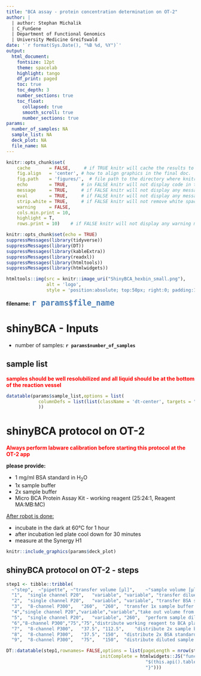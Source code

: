 ```yaml
---
title: "BCA assay - protein concentration determination on OT-2"
author: | 
  | author: Stephan Michalik
  | C_FunGene
  | Department of Functional Genomics
  | University Medicine Greifswald
date: '`r format(Sys.Date(), "%B %d, %Y")`'
output: 
  html_document:
    fontsize: 12pt
    theme: spacelab
    highlight: tango
    df_print: paged
    toc: true
    toc_depth: 3
    number_sections: true
    toc_float:
      collapsed: true
      smooth_scroll: true
      number_sections: true
params:
  number_of_samples: NA
  sample_list: NA
  deck_plot: NA
  file_name: NA
---
```




```r
knitr::opts_chunk$set(
    cache       = FALSE,     # if TRUE knitr will cache the results to reuse in future knits
    fig.align   = 'center', # how to align graphics in the final doc. 'left', 'right', 'center'
    fig.path    = 'figures/',  # file path to the directory where knitr shall store the graphics files
    echo        = TRUE,     # in FALSE knitr will not display code in the code chunk above it's results
    message     = TRUE,     # if FALSE knitr will not display any messages generated by code
    eval        = TRUE,     # if FALSE knitr will not display any messages generated by code
    strip.white = TRUE,     # if FALSE knitr will not remove white spaces at the beg or end of code chunk
    warning     = FALSE,
    cols.min.print = 10,
    highlight = T,
    rows.print = 10)    # if FALSE knitr will not display any warning messages in the final document
```



  <!-- setup and insert packages -->  

```r
knitr::opts_chunk$set(echo = TRUE)
suppressMessages(library(tidyverse))
suppressMessages(library(DT))
suppressMessages(library(kableExtra))
suppressMessages(library(readxl))
suppressMessages(library(htmltools))
suppressMessages(library(htmlwidgets))

```

  <!-- include logo -->  

```r
htmltools::img(src = knitr::image_uri("ShinyBCA_hexbin_small.png"), 
               alt = 'logo', 
               style = 'position:absolute; top:50px; right:0; padding:10px;width: 300;height: 153px;')
```

**filename:** <span style="color:#4A7CB3; font-weight: bold; font-size:18.0pt">`r params$file_name`</span>

# shinyBCA - Inputs

- number of samples: **`r params$number_of_samples`**

## sample list

<span style="color:red; font-weight: bold;">samples should be well resolubilized and all liquid should be at the bottom of the reaction vessel</span>

```r
datatable(params$sample_list,options = list(
            columnDefs = list(list(className = 'dt-center', targets = "_all"))
            ))
```

# shinyBCA protocol on OT-2

<span style="color:red; font-weight: bold;">Always perform labware calibration before starting this protocol at the OT-2 app</span>

**please provide:**

- 1 mg/ml BSA standard in H~2~O
- 1x sample buffer
- 2x sample buffer
- Micro BCA Protein Assay Kit - working reagent (25:24:1, Reagent MA:MB:MC)

<u>After robot is done:</u>

- incubate in the dark at 60°C for 1 hour
- after incubation led plate cool down for 30 minutes 
- measure at the Synergy H1

```r
knitr::include_graphics(params$deck_plot)
```

## shinyBCA protocol on OT-2 - steps


```r
step1 <- tibble::tribble(
  ~"step",	~"pipette",	~"transfer volume [µl]",	~"sample volume [µl] after step",	~"descritpion",
  "1",	"single channel P20",	"variable",	"variable",	"transfer diluent (water) to preparation plate for the 2x BSA standard curve",
  "2",	"single channel P20",	"variable",	"variable",	"transfer BSA standard to preparation plate for the 2x BSA standard curve",
  "3",	"8-channel P300",	"260",	"260",	"transfer 1x sample buffer to preparation plate for dilution",
  "4","single channel P20","variable","variable","take out volume from the before distributed well for the sample dilution",
  "5",	"single channel P20",	"variable",	"260",	"perform sample dilution",
  "6","8-channel P300","75","75","distribute working reagent to BCA plate",
  "7",	"8-channel P300",	"37.5",	"112.5",	"distribute 2x sample buffer for standard wells",
  "8",	"8-channel P300",	"37.5",	"150",	"distribute 2x BSA standard curve to BCA plate",
  "9",	"8-channel P300",	"75",	"150",	"distribute diluted sample to BCA plate")

DT::datatable(step1,rownames= FALSE,options = list(pageLength = nrow(step1),
                                   initComplete = htmlwidgets::JS("function(settings, json) {",
                                                    "$(this.api().table().header()).css({'background-color': '#000', 'color': '#fff'});",
                                                    "}")))

```


